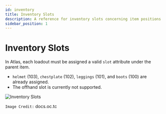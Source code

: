 ```yaml
---
id: inventory
title: Inventory Slots
description: A reference for inventory slots concerning item positions in loadouts
sidebar_position: 1
---
```


# Inventory Slots

In Atlas, each loadout must be assigned a valid `slot` attribute under the parent item.
- `helmet` (103), `chestplate` (102), `leggings` (101), and `boots` (100) are already assigned.
- The offhand slot is currently not supported.

![Inventory Slots](/img/inventory-slots.png)

``Image Credit:`` docs.oc.tc